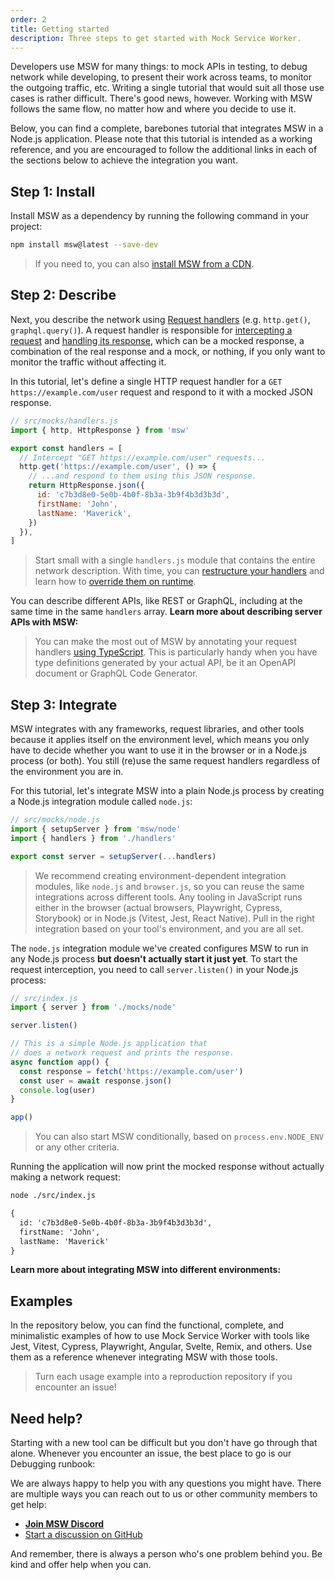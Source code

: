 ```yaml
---
order: 2
title: Getting started
description: Three steps to get started with Mock Service Worker.
---
```


Developers use MSW for many things: to mock APIs in testing, to debug network while developing, to present their work across teams, to monitor the outgoing traffic, etc. Writing a single tutorial that would suit all those use cases is rather difficult. There's good news, however. Working with MSW follows the same flow, no matter how and where you decide to use it.

Below, you can find a complete, barebones tutorial that integrates MSW in a Node.js application. Please note that this tutorial is intended as a working reference, and you are encouraged to follow the additional links in each of the sections below to achieve the integration you want.

## Step 1: Install

Install MSW as a dependency by running the following command in your project:

```sh
npm install msw@latest --save-dev
```

> If you need to, you can also [install MSW from a CDN](/docs/recipes/using-cdn).

## Step 2: Describe

Next, you describe the network using [Request handlers](/docs/concepts/request-handler) (e.g. `http.get()`, `graphql.query()`). A request handler is responsible for [intercepting a request](/docs/basics/intercepting-requests) and [handling its response](/docs/basics/mocking-responses), which can be a mocked response, a combination of the real response and a mock, or nothing, if you only want to monitor the traffic without affecting it.

In this tutorial, let's define a single HTTP request handler for a `GET https://example.com/user` request and respond to it with a mocked JSON response.

```js /http/1,3 /HttpResponse/#v
// src/mocks/handlers.js
import { http, HttpResponse } from 'msw'

export const handlers = [
  // Intercept "GET https://example.com/user" requests...
  http.get('https://example.com/user', () => {
    // ...and respond to them using this JSON response.
    return HttpResponse.json({
      id: 'c7b3d8e0-5e0b-4b0f-8b3a-3b9f4b3d3b3d',
      firstName: 'John',
      lastName: 'Maverick',
    })
  }),
]
```

> Start small with a single `handlers.js` module that contains the entire network description. With time, you can [restructure your handlers](/docs/best-practices/structuring-handlers) and learn how to [override them on runtime](/docs/best-practices/network-behavior-overrides).

You can describe different APIs, like REST or GraphQL, including at the same time in the same `handlers` array. **Learn more about describing server APIs with MSW:**


<div className="md:grid md:grid-cols-2 gap-8">
  <PageCard
    icon={NodejsIcon}
    url="/docs/network-behavior/rest"
    title="Describing REST API"
    description="Learn about describing RESTful APIs."
  />
  <PageCard
    icon={GraphQLIcon}
    url="/docs/network-behavior/graphql"
    title="Describing GraphQL API"
    description="Learn about describing GraphQL APIs."
  />
</div>

> You can make the most out of MSW by annotating your request handlers [using TypeScript](/docs/best-practices/typescript). This is particularly handy when you have type definitions generated by your actual API, be it an OpenAPI document or GraphQL Code Generator.

## Step 3: Integrate

MSW integrates with any frameworks, request libraries, and other tools because it applies itself on the environment level, which means you only have to decide whether you want to use it in the browser or in a Node.js process (or both). You still (re)use the same request handlers regardless of the environment you are in.

For this tutorial, let's integrate MSW into a plain Node.js process by creating a Node.js integration module called `node.js`:

```js /setupServer/
// src/mocks/node.js
import { setupServer } from 'msw/node'
import { handlers } from './handlers'

export const server = setupServer(...handlers)
```

> We recommend creating environment-dependent integration modules, like `node.js` and `browser.js`, so you can reuse the same integrations across different tools. Any tooling in JavaScript runs either in the browser (actual browsers, Playwright, Cypress, Storybook) or in Node.js (Vitest, Jest, React Native). Pull in the right integration based on your tool's environment, and you are all set.

The `node.js` integration module we've created configures MSW to run in any Node.js process **but doesn't actually start it just yet**. To start the request interception, you need to call `server.listen()` in your Node.js process:

```js /server/ {5}
// src/index.js
import { server } from './mocks/node'

server.listen()

// This is a simple Node.js application that
// does a network request and prints the response.
async function app() {
  const response = fetch('https://example.com/user')
  const user = await response.json()
  console.log(user)
}

app()
```

> You can also start MSW conditionally, based on `process.env.NODE_ENV` or any other criteria.

Running the application will now print the mocked response without actually making a network request:

```txt {3-7}
node ./src/index.js

{
  id: 'c7b3d8e0-5e0b-4b0f-8b3a-3b9f4b3d3b3d',
  firstName: 'John',
  lastName: 'Maverick'
}
```

**Learn more about integrating MSW into different environments:**


<div className="grid md:grid-cols-2 gap-x-8">
  <PageCard
    icon={WindowIcon}
    url="/docs/integrations/browser"
    title="Browser"
    description="Integrate MSW in a browser environment, such as a React application or Storybook."
  />
  <PageCard
    icon={CommandLineIcon}
    url="/docs/integrations/node"
    title="Node.js"
    description="Integrate MSW in Node.js, such as an Express application or a test runner."
  />
  <PageCard
    icon={CommandLineIcon}
    url="/docs/integrations/react-native"
    title="React Native"
    description="Integrate MSW in a React Native application."
  />
</div>

## Examples

In the repository below, you can find the functional, complete, and minimalistic examples of how to use Mock Service Worker with tools like Jest, Vitest, Cypress, Playwright, Angular, Svelte, Remix, and others. Use them as a reference whenever integrating MSW with those tools.

<PageCard
  icon={CommandLineIcon}
  url="https://github.com/mswjs/examples"
  title="Usage examples"
  description="Examples of Mock Service Worker usage with various frameworks and libraries."
/>

> Turn each usage example into a reproduction repository if you encounter an issue!

## Need help?

Starting with a new tool can be difficult but you don't have go through that alone. Whenever you encounter an issue, the best place to go is our Debugging runbook:


<PageCard
  icon={BugAntIcon}
  url="/docs/runbook"
  title="Debugging runbook"
  description="Steps to debug common issues with the library."
/>

We are always happy to help you with any questions you might have. There are multiple ways you can reach out to us or other community members to get help:


- <a href={DISCORD_URL} target="_blank" rel="noopener noreferrer">
    <DiscordIcon className="inline mr-1.5 w-5 align-text-top" />
    <strong>Join MSW Discord</strong>
  </a>
- [Start a discussion on GitHub](https://github.com/mswjs/msw/discussions)

And remember, there is always a person who's one problem behind you. Be kind and offer help when you can.
